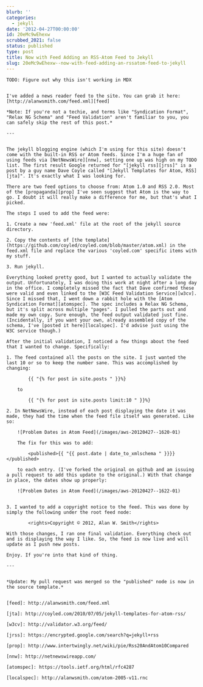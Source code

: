 ```yaml
---
blurb: ''
categories:
  - jekyll
date: '2012-04-27T00:00:00'
id: 20eMc9wEhexw
scrubbed_2021: false
status: published
type: post
title: Now with Feed Adding an RSS-Atom Feed to Jekyll
slug: 20eMc9wEhexw--now-with-feed-adding-an-rssatom-feed-to-jekyll
---
```


```
TODO: Figure out why this isn't working in MDX


I've added a news reader feed to the site. You can grab it here: [http://alanwsmith.com/feed.xml][feed]

*Note: If you're not a techie, and terms like "Syndication Format", "Relax NG Schema" and "Feed Validation" aren't familiar to you, you can safely skip the rest of this post.*

---


The jekyll blogging engine (which I'm using for this site) doesn't come with the built-in RSS or Atom feeds. Since I'm a huge fan of using feeds via [NetNewsWire][nnw], setting one up was high on my TODO list. The first result Google returned for "[jekyll rss][jrss]" is a post by a guy name Dave Coyle called "[Jekyll Templates for Atom, RSS][jta]". It's exactly what I was looking for.

There are two feed options to choose from: Atom 1.0 and RSS 2.0. Most of the [propaganda][prop] I've seen suggest that Atom is the way to go. I doubt it will really make a difference for me, but that's what I picked. 

The steps I used to add the feed were:

1. Create a new 'feed.xml' file at the root of the jekyll source directory. 

2. Copy the contents of [the template](https://github.com/coyled/coyled.com/blob/master/atom.xml) in the feed.xml file and replace the various 'coyled.com' specific items with my stuff.

3. Run jekyll. 

Everything looked pretty good, but I wanted to actually validate the output. Unfortunately, I was doing this work at night after a long day in the office. I completely missed the fact that Dave confirmed these were valid and even linked to the [W3C Feed Validation Service][w3cv]. Since I missed that, I went down a rabbit hole with the [Atom Syndication Format][atomspec]. The spec includes a Relax NG Schema, but it's split across multiple "pages". I pulled the parts out and made my own copy. Sure enough, the feed output validated just fine. (Incidentally, if you want your own, already assembled copy of the schema, I've [posted it here][localspec]. I'd advise just using the W3C service though.)

After the initial validation, I noticed a few things about the feed that I wanted to change. Specifically:

1. The feed contained all the posts on the site. I just wanted the last 10 or so to keep the number sane. This was accomplished by changing:

		{{ "{% for post in site.posts " }}%}

	to

		{{ "{% for post in site.posts limit:10 " }}%}
	
2. In NetNewsWire, instead of each post displaying the date it was made, they had the time when the feed file itself was generated. Like so:

	![Problem Dates in Atom Feed](/images/aws-20120427--1620-01)

	The fix for this was to add:
	
		<published>{{ "{{ post.date | date_to_xmlschema " }}}}</published>
	
	to each entry. (I've forked the original on github and am issuing a pull request to add this update to the original.) With that change in place, the dates show up properly:
	
	![Problem Dates in Atom Feed](/images/aws-20120427--1622-01)


3. I wanted to add a copyright notice to the feed. This was done by simply the following under the root feed node:

		<rights>Copyright © 2012, Alan W. Smith</rights>

With those changes, I ran one final validation. Everything check out and is displaying the way I like. So, the feed is now live and will update as I push new posts. 

Enjoy. If you're into that kind of thing.

---


*Update: My pull request was merged so the "published" node is now in the source template.*


[feed]: http://alanwsmith.com/feed.xml

[jta]: http://coyled.com/2010/07/05/jekyll-templates-for-atom-rss/

[w3cv]: http://validator.w3.org/feed/

[jrss]: https://encrypted.google.com/search?q=jekyll+rss

[prop]: http://www.intertwingly.net/wiki/pie/Rss20AndAtom10Compared

[nnw]: http://netnewswireapp.com/

[atomspec]: https://tools.ietf.org/html/rfc4287

[localspec]: http://alanwsmith.com/atom-2005-v11.rnc
```
